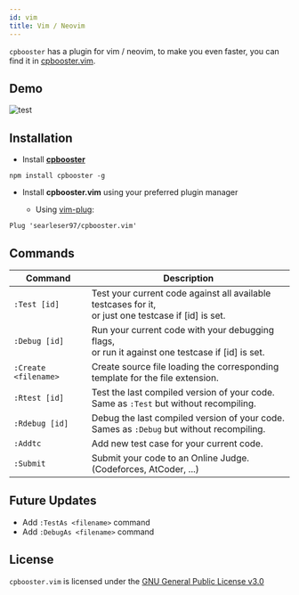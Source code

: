 ```yaml
---
id: vim
title: Vim / Neovim
---
```



`cpbooster` has a plugin for vim / neovim, to make you even faster, you can find it in [cpbooster.vim](https://github.com/searleser97/cpbooster.vim).

## Demo

<div className="text--center">
  <img alt="test" src={useBaseUrl('/img/demos/video-demo.gif')} />
</div>

## Installation

- Install [**cpbooster**](https://github.com/searleser97/cpbooster)

```
npm install cpbooster -g
```

- Install **cpbooster.vim** using your preferred plugin manager

  - Using [vim-plug](https://github.com/junegunn/vim-plug):

```vim
Plug 'searleser97/cpbooster.vim'
```

## Commands

| Command              | Description                                                                                             |
| -------------------- | ------------------------------------------------------------------------------------------------------- |
| `:Test [id]`         | Test your current code against all available testcases for it,<br/>or just one testcase if [id] is set. |
| `:Debug [id]`        | Run your current code with your debugging flags,<br/>or run it against one testcase if [id] is set.     |
| `:Create <filename>` | Create source file loading the corresponding<br/>template for the file extension.                       |
| `:Rtest [id]`        | Test the last compiled version of your code.<br/>Same as `:Test` but without recompiling.               |
| `:Rdebug [id]`       | Debug the last compiled version of your code.<br/>Sames as `:Debug` but without recompiling.            |
| `:Addtc`             | Add new test case for your current code.                                                                |
| `:Submit`            | Submit your code to an Online Judge. (Codeforces, AtCoder, ...)                                         |

## Future Updates

- Add `:TestAs <filename>` command
- Add `:DebugAs <filename>` command

## License

`cpbooster.vim` is licensed under the [GNU General Public License v3.0](https://github.com/searleser97/cpbooster.vim/blob/master/LICENSE)

